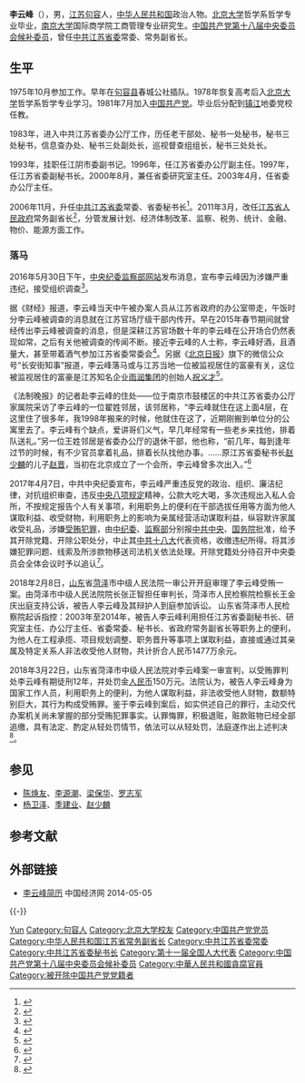 {{Otheruses|other=名为李云峰的其他人物|李云峰}}
{{Infobox person
| 姓名     = 李云峰
| 图像     = 
| 图像大小 = 
| 出生日期 = {{Birth year and age|1957|3}}
| 出生地   = {{CHN}}[[江苏省|江苏省]][[镇江市|镇江市]][[句容市|句容市]]
| 国籍     = {{PRC}}
| 教育程度 = [[北京大学|北京大学]]哲学系哲学专业<br>[[南京大学|南京大学]]国际商学院工商管理专业
| 学历     = 硕士
| 母校     =
| 职业     = 中共江苏省委常委<br>江苏省常务副省长
| 政党     = <del>{{CPC}}</del>（2017年4月7日被开除）
}}
'''李云峰'''（{{bd|1957年|3月||catIdx=L李}}），男，[[江苏省|江苏]][[句容市|句容]]人，[[中华人民共和国|中华人民共和国]]政治人物。[[北京大学|北京大学]]哲学系哲学专业毕业，[[南京大学|南京大学]]国际商学院工商管理专业研究生。[[中国共产党第十八届中央委员会候补委员列表|中国共产党第十八届中央委员会候补委员]]，曾任[[中国共产党江苏省委员会|中共江苏省委]]常委、常务副省长。

== 生平 ==
1975年10月参加工作。早年在[[句容市|句容县]]春城公社插队。1978年恢复高考后入[[北京大学|北京大学]]哲学系哲学专业学习。1981年7月加入[[中国共产党|中国共产党]]。毕业后分配到[[镇江市|镇江]]地委党校任教。

1983年，进入中共江苏省委办公厅工作，历任老干部处、秘书一处秘书，秘书三处秘书，信息查办处、秘书三处副处长，巡视督查组组长，秘书三处处长。

1993年，挂职任江阴市委副书记。1996年，任江苏省委办公厅副主任。1997年，任江苏省委副秘书长。2000年8月，兼任省委研究室主任。2003年4月，任省委办公厅主任。

2006年11月，升任[[中国共产党江苏省委员会|中共江苏省委]]常委、省委秘书长<ref>{{cite web|title=资料：江苏省委常委李云峰简历|url=http://www.ce.cn/xwzx/gnsz/gdxw/201111/25/t20111125_22867641.shtml|accessdate=2012-03-28|publisher=中国经济网|archiveurl=https://web.archive.org/web/20151122113420/http://www.ce.cn/xwzx/gnsz/gdxw/201111/25/t20111125_22867641.shtml|archivedate=2015-11-22|dead-url=yes}}</ref>。2011年3月，改任[[江苏省人民政府|江苏省人民政府]]常务副省长<ref>{{cite web|title=李云峰被任命为江苏省副省长|url=http://news.xinhuanet.com/politics/2011-03/25/c_121228976.htm|accessdate=2012-03-28|publisher=[[新华网|新华网]]|archive-date=2013-01-28|archive-url=https://web.archive.org/web/20130128031404/http://news.xinhuanet.com/politics/2011-03/25/c_121228976.htm|dead-url=no}}</ref>，分管发展计划、经济体制改革、监察、税务、统计、金融、物价、能源方面工作。

=== 落马 ===
2016年5月30日下午，[[中央纪委国家监委网站|中央纪委监察部网站]]发布消息，宣布李云峰因为涉嫌严重违纪，接受组织调查<ref>{{cite web|title=江苏省委常委、副省长李云峰涉嫌严重违纪接受组织调查|url=http://www.ccdi.gov.cn/jlsc/lasc/201605/t20160530_79663.html|accessdate=2016-05-30|publisher=中央纪委监察部网站|archive-date=2016-07-04|archive-url=https://web.archive.org/web/20160704221122/http://www.ccdi.gov.cn/jlsc/lasc/201605/t20160530_79663.html|dead-url=no}}</ref>。

据《财经》报道，李云峰当天中午被办案人员从江苏省政府的办公室带走，午饭时分李云峰被调查的消息就在江苏官场厅级干部内传开。早在2015年春节期间就曾经传出李云峰被调查的消息，但是深耕江苏官场数十年的李云峰在公开场合仍然表现如常，之后有关他被调查的传闻不断。接近李云峰的人士称，李云峰好酒，且酒量大，甚至带着酒气参加江苏省委常委会<ref>{{cite web|title=江苏副省长李云峰被查当日中午被中纪委带走|url=http://yuanchuang.caijing.com.cn/2016/0530/4126366.shtml|accessdate=2016-05-30|publisher=财经网|archive-date=2018-03-27|archive-url=https://web.archive.org/web/20180327084327/http://yuanchuang.caijing.com.cn/2016/0530/4126366.shtml|dead-url=no}}</ref>。另据《[[北京日報|北京日报]]》旗下的微信公众号“长安街知事”报道，李云峰落马或与江苏当地一位被监视居住的富豪有关，这位被监视居住的富豪是江苏知名企业[[雨润集团|雨润集团]]的创始人[[祝义才|祝义才]]<ref>{{cite web|title=李云峰曾带酒气参加江苏省委常委会 落马或因一富豪|url=http://www.chinanews.com/gn/2016/06-13/7901897.shtml|accessdate=2016-06-13|publisher=中国新闻网|archive-date=2019-08-10|archive-url=https://web.archive.org/web/20190810165954/http://www.chinanews.com/gn/2016/06-13/7901897.shtml|dead-url=no}}</ref>。

《法制晚报》的记者赴李云峰的住处——位于南京市鼓楼区的中共江苏省委办公厅家属院采访了李云峰的一位翟姓邻居，该邻居称，“李云峰就住在这上面4层，在这里住了很多年，我1998年搬来的时候，他就住在这了，近期刚搬到单位分的公寓里去了。李云峰有个缺点，爱讲哥们义气，早几年经常有一些老乡来找他，排着队送礼。”另一位王姓邻居是省委办公厅的退休干部，他也称，“前几年，每到逢年过节的时候，有不少官员拿着礼品，排着长队找他办事。……原江苏省委秘书长[[赵少麟|赵少麟]]的儿子[[赵晋_(赵少麟之子)|赵晋]]，当初在北京成立了一个会所，李云峰曾多次出入。”<ref>{{cite web|title=因发表文章受领导赏识 官员排着队给李云峰送礼|url=http://www.fawan.com/Article/fwkx/2016/06/15/345124.html|accessdate=2016-06-15|publisher=法制晚报|dead-url=yes|archive-url=https://web.archive.org/web/20160624190603/http://www.fawan.com/Article/fwkx/2016/06/15/345124.html|archive-date=2016-06-24}}</ref>

2017年4月7日，中共中央纪委宣布，李云峰严重违反党的政治、组织、廉洁纪律，对抗组织审查，违反[[中央八项规定|中央八项规定]]精神，公款大吃大喝，多次违规出入私人会所，不按规定报告个人有关事项，利用职务上的便利在干部选拔任用等方面为他人谋取利益、收受财物，利用职务上的影响为亲属经营活动谋取利益，纵容默许家属收受礼品，涉嫌[[賄賂|受贿]][[犯罪|犯罪]]，由[[中国共产党中央纪律检查委员会|中纪委]]、[[中华人民共和国监察部|监察部]]分别报[[中国共产党中央委员会|中共中央]]、[[中华人民共和国国务院|国务院]]批准，给予其开除党籍、开除公职处分，中止其[[中国共产党第十八次全国代表大会|中共十八大]]代表资格，收缴违纪所得。将其涉嫌犯罪问题、线索及所涉款物移送司法机关依法处理。开除党籍处分待召开中央委员会全体会议时予以追认<ref>{{Cite web|title=江苏省原常务副省长李云峰被双开|url=http://www.guancha.cn/politics/2017_04_07_402527.shtml|accessdate=2017-04-07|date=2017-04-07|publisher=观察者网|archive-date=2020-11-08|archive-url=https://web.archive.org/web/20201108074930/https://www.guancha.cn/politics/2017_04_07_402527.shtml|dead-url=no}}</ref>。

2018年2月8日，[[山东|山东]]省[[菏泽|菏泽]]市中级人民法院一审公开开庭审理了李云峰受贿一案。由菏泽市中级人民法院院长张正智担任审判长，菏泽市人民检察院检察长王金庆出庭支持公诉，被告人李云峰及其辩护人到庭参加诉讼。
山东省菏泽市人民检察院起诉指控：2003年至2014年，被告人李云峰利用担任江苏省委副秘书长、研究室主任、办公厅主任、省委常委、秘书长、省政府常务副省长等职务上的便利，为他人在工程承揽、项目规划调整、职务晋升等事项上谋取利益，直接或通过其亲属及特定关系人非法收受他人财物，共计折合人民币1477万余元。

2018年3月22日，山东省菏泽市中级人民法院对李云峰案一审宣判，以受贿罪判处李云峰有期徒刑12年，并处罚金[[人民币|人民币]]150万元。法院认为，被告人李云峰身为国家工作人员，利用职务上的便利，为他人谋取利益，非法收受他人财物，数额特别巨大，其行为构成受贿罪。鉴于李云峰到案后，如实供述自己的罪行，主动交代办案机关尚未掌握的部分受贿犯罪事实。认罪悔罪，积极退赃，赃款赃物已经全部追缴，具有法定、酌定从轻处罚情节，依法可以从轻处罚，法庭遂作出上述判决<ref>{{Cite web|title=江苏省原常务副省长李云峰一审获刑十二年|url=http://news.sina.com.cn/c/2018-03-22/doc-ifysnxpr8851380.shtml|accessdate=2018-03-22|author=王煜|date=2018-03-22|publisher=新京报|archive-date=2020-11-09|archive-url=https://web.archive.org/web/20201109120726/http://news.sina.com.cn/c/2018-03-22/doc-ifysnxpr8851380.shtml|dead-url=no}}</ref>。

== 参见 ==
* [[陈焕友|陈焕友]]、[[李源潮|李源潮]]、[[梁保华|梁保华]]、[[罗志军_(1951年)|罗志军]]
* [[杨卫泽|杨卫泽]]、[[季建业|季建业]]、[[赵少麟|赵少麟]]

== 参考文献 ==
{{reflist|3}}

== 外部链接 ==
* [http://district.ce.cn/newarea/roll/201111/29/t20111129_22877670.shtml 李云峰简历] {{Wayback|url=http://district.ce.cn/newarea/roll/201111/29/t20111129_22877670.shtml |date=20190811161450 }} 中国经济网 2014-05-05

{{-}}
{{start box}}
{{s-gov|prc}}
{{s-before|[[赵克志|赵克志]]}}
{{s-title|[[江苏省人民政府|江苏省人民政府]]常务副省长|2011年3月—2016年5月}}
{{s-after|[[黄莉新|黄莉新]]}}
{{s-ppo|cpc}}
{{s-before|[[赵少麟|赵少麟]]|rows=2}}
{{s-title|[[中国共产党江苏省委员会|中国共产党江苏省委员会]]秘书长|2006年11月—2011年11月}}
{{s-after|[[樊金龙|樊金龙]]}}
{{s-title|[[中国共产党江苏省委员会|中国共产党江苏省委员会]]办公厅主任|2003年4月—2007年7月}}
{{s-after|[[王雪非|王雪非]]|rows=2}}
{{s-before|？}}
{{s-title|[[中国共产党江苏省委员会|中国共产党江苏省委员会]]政策研究室主任|2000年8月—2003年4月}}
{{end box}}

{{Portal box|中国共产党|中华人民共和国|江苏|人物}}
{{中共十八大到十九大期间的反腐败工作}}

{{Authority control}}
{{DEFAULTSORT: Li Yunfeng}}
[[Category:李姓|Yun]]
[[Category:句容人|Category:句容人]]
[[Category:北京大学校友|Category:北京大学校友]]
[[Category:中国共产党党员|Category:中国共产党党员]]
[[Category:中华人民共和国江苏省常务副省长|Category:中华人民共和国江苏省常务副省长]]
[[Category:中共江苏省委常委|Category:中共江苏省委常委]]
[[Category:中共江苏省委秘书长|Category:中共江苏省委秘书长]]
[[Category:第十一届全国人大代表|Category:第十一届全国人大代表]]
[[Category:中国共产党第十八届中央委员会候补委员|Category:中国共产党第十八届中央委员会候补委员]]
[[Category:中華人民共和國貪腐官員|Category:中華人民共和國貪腐官員]]
[[Category:被开除中国共产党党籍者|Category:被开除中国共产党党籍者]]